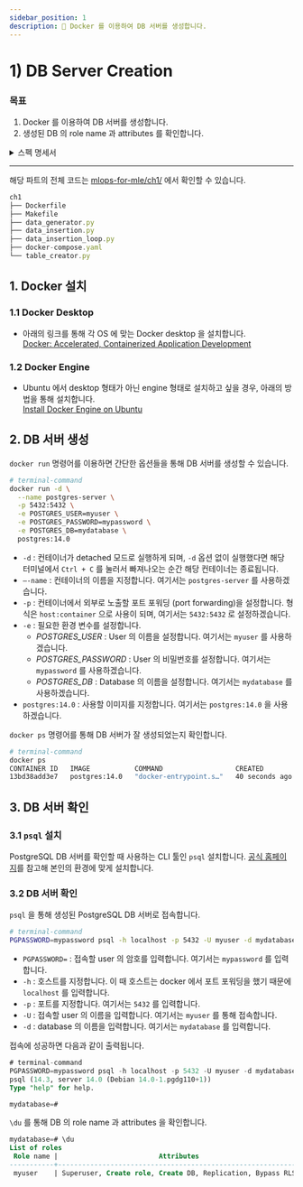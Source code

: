 ```yaml
---
sidebar_position: 1
description: 📌 Docker 를 이용하여 DB 서버를 생성합니다.
---
```


# 1) DB Server Creation


### 목표

1. Docker 를 이용하여 DB 서버를 생성합니다.
2. 생성된 DB 의 role name 과 attributes 를 확인합니다.

<details>
<summary>스펙 명세서</summary>
<CodeDescription>

### 스펙 명세서

1. Docker 를 설치합니다.
2. PostgreSQL DB 서버를 생성합니다.
    - Image : `postgres:14.0`
    - Container name : <code>postgres-server</code>
    - <var>POSTGRES_USER</var> : <code>myuser</code>
    - <var>POSTGRES_PASSWORD</var> : <code>mypassword</code>
    - <var>POSTGRES_DB</var> : <code>mydatabase</code>
    - Port forwarding : `5432:5432`
3. 생성된 DB 서버를 확인합니다.
    - `psql` 로 DB 에 접근하여 role name 과 attributes 확인


</CodeDescription>
</details>

---

<BrowserWindow url="https://github.com/mlops-for-mle/mlops-for-mle/tree/main/ch1">

해당 파트의 전체 코드는 [mlops-for-mle/ch1/](https://github.com/mlops-for-mle/mlops-for-mle/tree/main/ch1) 에서 확인할 수 있습니다.

```js
ch1
├── Dockerfile
├── Makefile
├── data_generator.py
├── data_insertion.py
├── data_insertion_loop.py
├── docker-compose.yaml
└── table_creator.py
```

</BrowserWindow>

## 1. Docker 설치
### 1.1 Docker Desktop
- 아래의 링크를 통해 각 OS 에 맞는 Docker desktop 을 설치합니다.  
    [Docker: Accelerated, Containerized Application Development](https://www.docker.com/)

### 1.2 Docker Engine
- Ubuntu 에서 desktop 형태가 아닌 engine 형태로 설치하고 싶을 경우, 아래의 방법을 통해 설치합니다.  
    [Install Docker Engine on Ubuntu](https://docs.docker.com/engine/install/ubuntu/)

## 2. DB 서버 생성

`docker run` 명령어를 이용하면 간단한 옵션들을 통해 DB 서버를 생성할 수 있습니다.

<CodeDescription>

```bash
# terminal-command
docker run -d \
  --name postgres-server \
  -p 5432:5432 \
  -e POSTGRES_USER=myuser \
  -e POSTGRES_PASSWORD=mypassword \
  -e POSTGRES_DB=mydatabase \
  postgres:14.0
```

- `-d` : 컨테이너가 detached 모드로 실행하게 되며, `-d` 옵션 없이 실행했다면 해당 터미널에서 `Ctrl + C` 를 눌러서 빠져나오는 순간 해당 컨테이너는 종료됩니다.
- `—-name` : 컨테이너의 이름을 지정합니다. 여기서는 `postgres-server` 를 사용하겠습니다.
- `-p` : 컨테이너에서 외부로 노출할 포트 포워딩 (port forwarding)을 설정합니다. 형식은 `host:container` 으로 사용이 되며, 여기서는 `5432:5432` 로 설정하겠습니다.
- `-e` : 필요한 환경 변수를 설정합니다.
    - <var>POSTGRES_USER</var> : User 의 이름을 설정합니다. 여기서는 <code>myuser</code> 를 사용하겠습니다.
    - <var>POSTGRES_PASSWORD</var> : User 의 비밀번호를 설정합니다. 여기서는 <code>mypassword</code> 를 사용하겠습니다.
    - <var>POSTGRES_DB</var> : Database 의 이름을 설정합니다. 여기서는 <code>mydatabase</code> 를 사용하겠습니다.
- `postgres:14.0` : 사용할 이미지를 지정합니다. 여기서는 `postgres:14.0` 을 사용하겠습니다.

</CodeDescription>

`docker ps` 명령어를 통해 DB 서버가 잘 생성되었는지 확인합니다.

```bash
# terminal-command
docker ps
CONTAINER ID   IMAGE           COMMAND                  CREATED          STATUS          PORTS                    NAMES
13bd38add3e7   postgres:14.0   "docker-entrypoint.s…"   40 seconds ago   Up 39 seconds   0.0.0.0:5432->5432/tcp   postres-server
```

## 3. DB 서버 확인

### 3.1 `psql` 설치

PostgreSQL DB 서버를 확인할 때 사용하는 CLI 툴인 `psql` 설치합니다. 
[공식 홈페이지](https://www.postgresql.org/download/)를 참고해 본인의 환경에 맞게 설치합니다.

### 3.2 DB 서버 확인

`psql` 을 통해 생성된 PostgreSQL DB 서버로 접속합니다.

<CodeDescription>

```bash
# terminal-command
PGPASSWORD=mypassword psql -h localhost -p 5432 -U myuser -d mydatabase
```
- `PGPASSWORD=` : 접속할 user 의 암호를 입력합니다. 여기서는 `mypassword` 를 입력합니다.
- `-h` : 호스트를 지정합니다. 이 때 호스트는 docker 에서 포트 포워딩을 했기 때문에 `localhost` 를 입력합니다.
- `-p` : 포트를 지정합니다. 여기서는 `5432` 를 입력합니다.
- `-U` : 접속할 user 의 이름을 입력합니다. 여기서는 `myuser` 를 통해 접속합니다.
- `-d` : database 의 이름을 입력합니다. 여기서는 `mydatabase` 를 입력합니다.

</CodeDescription>

접속에 성공하면 다음과 같이 출력됩니다.

```sql
# terminal-command
PGPASSWORD=mypassword psql -h localhost -p 5432 -U myuser -d mydatabase
psql (14.3, server 14.0 (Debian 14.0-1.pgdg110+1))
Type "help" for help.

mydatabase=#
```

`\du` 를 통해 DB 의 role name 과 attributes 을 확인합니다.

```sql
mydatabase=# \du
List of roles
 Role name |                         Attributes                         | Member of 
-----------+------------------------------------------------------------+-----------
 myuser    | Superuser, Create role, Create DB, Replication, Bypass RLS | {}
```
